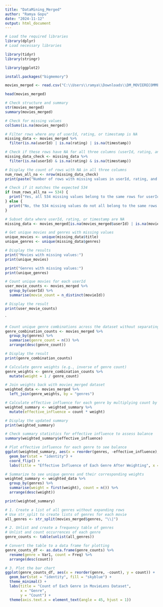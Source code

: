 ```yaml
---
title: "DataMining_Merged"
author: "Ramya Gopu"
date: "2024-11-12"
output: html_document
---
```

```r
# Load the required libraries
library(dplyr)
# Load necessary libraries

library(tidyr)
library(stringr)
```

```r
library(ggplot2)

```


```r
install.packages("bigmemory")
```

```r
movies_merged <- read.csv("C:\\Users\\ramya\\Downloads\\DM_MOVIERECOMMENDATION\\movie_ratings_data.csv")
```

```r
head(movies_merged)
```
```r
# Check structure and summary
str(movies_merged)
summary(movies_merged)
```


```r
# Check for missing values
colSums(is.na(movies_merged))
```
```r
# Filter rows where any of userId, rating, or timestamp is NA
missing_data <- movies_merged %>%
  filter(is.na(userId) | is.na(rating) | is.na(timestamp))

# Check if these rows have NA for all three columns (userId, rating, and timestamp)
missing_data_check <- missing_data %>%
  filter(is.na(userId) & is.na(rating) & is.na(timestamp))

# Display the count of rows with NA in all three columns
num_rows_all_na <- nrow(missing_data_check)
print(paste("Number of rows with missing values in userId, rating, and timestamp:", num_rows_all_na))

# Check if it matches the expected 534
if (num_rows_all_na == 534) {
  print("Yes, all 534 missing values belong to the same rows for userId, rating, and timestamp.")
} else {
  print("No, the 534 missing values do not all belong to the same rows.")
}

```


```r
# Subset data where userId, rating, or timestamp are NA
missing_data <- movies_merged[is.na(movies_merged$userId) | is.na(movies_merged$rating) | is.na(movies_merged$timestamp), ]

# Get unique movies and genres with missing values
unique_movies <- unique(missing_data$title)
unique_genres <- unique(missing_data$genres)

# Display the results
print("Movies with missing values:")
print(unique_movies)

print("Genres with missing values:")
print(unique_genres)

```

```r
# Count unique movies for each userId
user_movie_counts <- movies_merged %>%
  group_by(userId) %>%
  summarise(movie_count = n_distinct(movieId))

# Display the result
print(user_movie_counts)

```
`
```r
# Count unique genre combinations across the dataset without separating rows
genre_combination_counts <- movies_merged %>%
  group_by(genres) %>%
  summarise(genre_count = n()) %>%
  arrange(desc(genre_count))

# Display the result
print(genre_combination_counts)


```
```r
# Calculate genre weights (e.g., inverse of genre count)
genre_weights <- genre_combination_counts %>%
  mutate(weight = 1 / genre_count)

# Join weights back with movies_merged dataset
weighted_data <- movies_merged %>%
  left_join(genre_weights, by = "genres")

```

```r
# Calculate effective influence for each genre by multiplying count by weight
weighted_summary <- weighted_summary %>%
  mutate(effective_influence = count * weight)

# Display the updated summary
print(weighted_summary)

# Check summary statistics for effective influence to assess balance
summary(weighted_summary$effective_influence)

```
```r

# Plot effective influence for each genre to see balance
ggplot(weighted_summary, aes(x = reorder(genres, -effective_influence), y = effective_influence)) +
  geom_bar(stat = "identity") +
  coord_flip() +
  labs(title = "Effective Influence of Each Genre After Weighting", x = "Genres", y = "Effective Influence")

```


```r
# Summarize to see unique genres and their corresponding weights
weighted_summary <- weighted_data %>%
  group_by(genres) %>%
  summarise(weight = first(weight), count = n()) %>%
  arrange(desc(weight))

print(weighted_summary)

```


```r
# 1. Create a list of all genres without expanding rows
# Use str_split to create lists of genres for each movie
all_genres <- str_split(movies_merged$genres, "\\|")

# 2. Unlist and create a frequency table of genres
# Unlist and count occurrences of each genre
genre_counts <- table(unlist(all_genres))

# Convert the table to a data frame for plotting
genre_counts_df <- as.data.frame(genre_counts) %>%
  rename(genre = Var1, count = Freq) %>%
  arrange(desc(count))

# 3. Plot the bar chart
ggplot(genre_counts_df, aes(x = reorder(genre, -count), y = count)) +
  geom_bar(stat = "identity", fill = "skyblue") +
  theme_minimal() +
  labs(title = "Count of Each Genre in MovieLens Dataset",
       x = "Genre",
       y = "Count") +
  theme(axis.text.x = element_text(angle = 45, hjust = 1))
```


